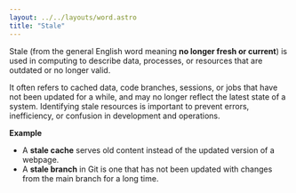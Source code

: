 ```yaml
---
layout: ../../layouts/word.astro
title: "Stale"
---
```

Stale (from the general English word meaning **no longer fresh or current**) is used in computing to describe data, processes, or resources that are outdated or no longer valid.

It often refers to cached data, code branches, sessions, or jobs that have not been updated for a while, and may no longer reflect the latest state of a system. Identifying stale resources is important to prevent errors, inefficiency, or confusion in development and operations.

**Example**

* A **stale cache** serves old content instead of the updated version of a webpage.
* A **stale branch** in Git is one that has not been updated with changes from the main branch for a long time.
